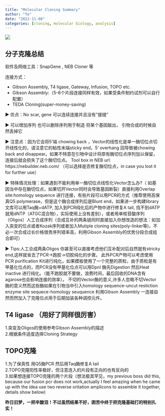 ```yaml
---
title: "Molecular Cloning Summary"
author: "Te"
date: "2022-11-08"
categories: [cloning, molecular biology, analysis]
---
```


![](https://media.giphy.com/media/8vweV4faOBOgIiQrqa/giphy.gif){fig-align="center"}

## 分子克隆总结

软件及网络工具：SnapGene , NEB Cloner 等

连接方式：

-   Gibson Assembly, T4 ligase, Gateway, Infusion, TOPO etc.\
-   Gibson Assembly:（5-6个片段连接同样有效，如果受条件制约试剂可以自行配置）
-   TEDA Cloning(super-money-saving)

► 优点：No scar, gene 可以连续连接并且没有"接缝"

► 可以增加序列 也可以删除序列用于制造 将某个基因敲出， 引物合成的时候自然丢掉它

► 注意点：因为它会将5'端 chowing back ，Vector的线性化是单一酶切位点切开线性化的，请注意它的粘性末端sticky end，5' overhang 回导致被chowing back and disappear。如果不特意在引物中设计将原有酶切位点序列加以保留，连接后就会损失了这个酶切位点。 Tool box in NEB url: https://nebuilder.neb.com/ （可以选择是否修复酶切位点，in case you lost it for further use）

► 特殊情况处理：如果遇到不能利用单一酶切位点线性化Vector怎么办?（ 如基因当中存在酶切位点，如果切开Vector同时会导致基因断裂）直接利用Overlap site:homology sequence 进行连接，有些片段可以用PCR的方式（推荐使用高保真Q5 polymerase，但是这个酶合成序列后是Blunt end，如果进一步构建library文库可以用Taq酶+dATP, 加入到PCR纯化后的产物中进行修复A tail, 找不到dATP就用dNTP（ATGC混合物），实际使用上没有差别），或者用单核苷酸序列（Oligos）人工合成序列（合成互补的两条链同时直接加入你想改造的想法：如加入突变的位点或者Kozak序列或者加入Mutiple cloning sites(poly-linker等)，不必一次合成过长价格很贵序列错率高，利用Gibson Assembly的优势分段合成组合即可）

► Tips:人工合成两条Oligos 你甚至可以直接考虑他们互补配对后自然就有stricky end,这样就省去了PCR-\>跑胶-\>切胶纯化的步骤。 此外PCR产物可以考虑使用PCR purification Kit进行纯化，如果模板使用了一个完整的质粒，由于质粒是有甲基化位点的，而PCR没有甲基化位点可以用DpnI 酶先Digestion 然后Heat inactive 进行纯化。（能不跑胶就不要做，浪费时间，最后回收的DNA含有agarose也会影响连接的效率）。 不切的Vector酶的意义,许多人忽略不切Vector酶的意义然而这些酶如果在引物当中引入homology sequence-uncut restiction enzyme site sequece-homology seuquence 利用Gibson Assembly 一连接自然而然加入了克隆位点用于后期加装各种调控元件。

## T4 ligase （用好了同样很厉害）

1.突变及Oligos的使用参考Gibson Assembly的描述\
2.根据条件适度选择Cloning Strategy

## TOPO克隆

1.为了保真性 用Q5酶PCR 然后用Taq酶修复A tail\
2.TOPO克隆阳性率极好，但注意连入的片段有正向的也有反向的\
3.如果想连接TOPO克隆的两个片段（想法极其罕见，my previous boss did this, because our fusion pcr does not work,actually I feel amazing when he came up with the idea use two reverse oritation amplicons to assemble it together, details show below)

**昨日旧梦，一把辛酸泪！不过虽然结果不好，困苦中终于把克隆基础打的特别扎实！**
